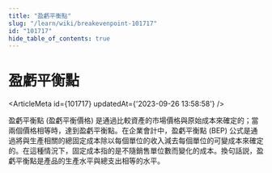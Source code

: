 ```yaml
---
title: "盈虧平衡點"
slug: "/learn/wiki/breakevenpoint-101717"
id: "101717"
hide_table_of_contents: true
---
```



# 盈虧平衡點

<ArticleMeta id={101717} updatedAt={'2023-09-26 13:58:58'} />
<div className='border-solid border-b border-t-0 my-4 border-[var(--ifm-color-gray-300)]' />

盈虧平衡點 (盈虧平衡價格) 是通過比較資產的市場價格與原始成本來確定的；當兩個價格相等時，達到盈虧平衡點。在企業會計中，盈虧平衡點 (BEP) 公式是通過將與生產相關的總固定成本除以每個單位的收入減去每個單位的可變成本來確定的。在這種情況下，固定成本指的是不隨銷售單位數而變化的成本。換句話説，盈虧平衡點是產品的生產水平與總支出相等的水平。
